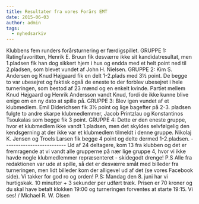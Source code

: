 ```yaml
---
title: Resultater fra vores Forårs EMT
date: 2015-06-03
author: admin
tags:
  - nyhedsarkiv
---
```


Klubbens fem runders forårsturnering er færdigspillet. GRUPPE 1: Ratingfavoritten, Henrik E. Bruun fik desværre ikke sit kandidatresultat, men 1.pladsen fik han dog sikkert hjem i hus og endda med et helt point ned til 2.pladsen, som blevet vundet af John H. Nielsen. GRUPPE 2: Kim S. Andersen og Knud Højgaard fik en delt 1-2.plads med 3½ point. De begge to var ubesejret og faktisk også de eneste to der forblev ubesejret i hele turneringen, som bestod af 23 mænd og en enkelt kvinde. Partiet mellem Knud Højgaard og Henrik Andersson vandt Knud, fordi de ikke kunne blive enige om en ny dato at spille på. GRUPPE 3: Blev igen vundet af et klubmedlem. Emil Diderichsen fik 3½ point og lige bagefter på 2-3. pladsen fulgte to andre skarpe klubmedlemmer, Jacob Printzlau og Konstantinos Tsoukalas som begge fik 3 point. GRUPPE 4: Dette er den eneste gruppe, hvor et klubmedlem ikke vandt 1.pladsen, men det skyldes selvfølgelig den kendsgerning at der ikke var et klubmedlem tilmeldt i denne gruppe. Nikolaj K. Jensen og Troels Larsen fik begge 4 point og delte dermed 1-2.pladsen. -------------------------- Ud af 24 deltagere, kom 13 fra klubben og det er fremragende at vi vandt alle grupperne på nær lige gruppe 4, hvor vi ikke havde nogle klubmedlemmer repræsenteret - skidegodt drenge! P.S Alle fra redaktionen var ude at spille, så det er desværre småt med billeder fra turneringen, men lidt billeder kom der alligevel ud af det (se vores Facebook side). Vi takker for god ro og orden! P.S: Mandag den 8. juni har vi hurtigskak. 10 minutter + 3 sekunder per udført træk. Prisen er 70 kroner og du skal have betalt klokken 19:00 og turneringen forventes at starte 19:15. Vi ses! / Michael R. W. Olsen
